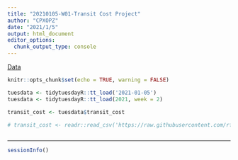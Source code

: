 ```yaml
---
title: "20210105-W01-Transit Cost Project"
author: "CPXOPZ"
date: "2021/1/5"
output: html_document
editor_options: 
  chunk_output_type: console
---
```


[Data](https://github.com/rfordatascience/tidytuesday/blob/master/data/2021/2021-01-05)

```r
knitr::opts_chunk$set(echo = TRUE, warning = FALSE)
```

```r
tuesdata <- tidytuesdayR::tt_load('2021-01-05')
tuesdata <- tidytuesdayR::tt_load(2021, week = 2)

transit_cost <- tuesdata$transit_cost

# transit_cost <- readr::read_csv('https://raw.githubusercontent.com/rfordatascience/tidytuesday/master/data/2021/2021-01-05/transit_cost.csv')
```

```r

```


***

```r
sessionInfo()
```
